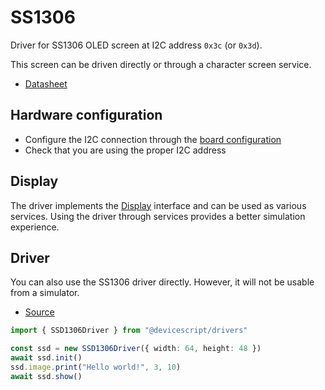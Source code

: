 # SS1306

Driver for SS1306 OLED screen at I2C address `0x3c` (or `0x3d`).

This screen can be driven directly or through a character screen service.

-   [Datasheet](https://www.digikey.com/htmldatasheets/production/2047793/0/0/1/ssd1306.html)

## Hardware configuration

-   Configure the I2C connection through the [board configuration](/developer/board-configuration)
-   Check that you are using the proper I2C address

## Display

The driver implements the [Display](/developer/display) interface and can be used as various services.
Using the driver through services provides a better simulation experience.

## Driver

You can also use the SS1306 driver directly. However, it will not be usable from a simulator.

-   [Source](https://github.com/microsoft/devicescript/blob/main/packages/drivers/src/ssd1306.ts)

```ts
import { SSD1306Driver } from "@devicescript/drivers"

const ssd = new SSD1306Driver({ width: 64, height: 48 })
await ssd.init()
ssd.image.print("Hello world!", 3, 10)
await ssd.show()
```
